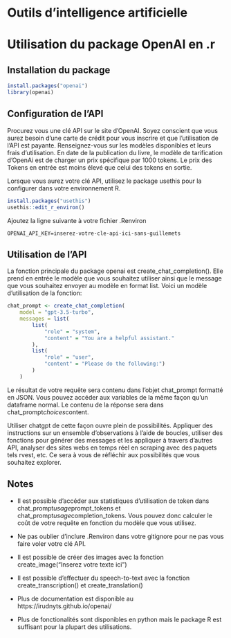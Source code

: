 # Outils d'intelligence artificielle

<!-- # Sapientia Artificiosa: L'Excellence Cognitive au Service des Études Sociales" -->

<!-- # En général, c'est quoi l'IA, le ML, le DL, etc.? (en mentionnant que c'est un champ qui change tout le temps) (JOZEF) -->

<!-- # La révolution ChatGPT -->

<!-- -   Corpus de textes humains donc possibilité de plagiat -->
<!-- -   Tracer la ligne entre plagiat et outil d'assistance -->
<!-- -   Parler des revues de science po qui veulent qu'on déclare l'utilisation de ce genre de AI -->
<!-- -   Brainstorm -->
<!-- -   l'API de OpenAI -->
<!-- -   Biais de ce genre d'IA -->

<!-- # Deepl, google traduction, etc, -->

<!-- # Midjourney, génération d'images, etc. -->

<!-- -   Parler du plagiat -->

<!-- # 1 autre exemple? -->

<!-- # Machine Learning, reconnaissance d'images etc -->

<!-- -   AWS, Calcul Québec, etc. -->

<!-- # LLM, chatbots, etc. -->

<!-- -   Ce qui s'en vient dans ce domaine? -->

<!-- Salut -->



# Utilisation du package OpenAI en .r

## Installation du package

```r
install.packages("openai")
library(openai)
```

## Configuration de l'API

Procurez vous une clé API sur le site d'OpenAI. Soyez conscient que vous aurez besoin d'une carte de crédit pour vous inscrire et que l'utilisation de l'API est payante. Renseignez-vous sur les modèles disponibles et leurs frais d'utilisation. En date de la publication du livre, le modèle de tarification d'OpenAi est de charger un prix spécifique par 1000 tokens. Le prix des Tokens en entrée est moins élevé que celui des tokens en sortie. 

Lorsque vous aurez votre clé API, utilisez le package usethis pour la configurer dans votre environnement R. 

```r
install.packages("usethis")
usethis::edit_r_environ()
```

Ajoutez la ligne suivante à votre fichier .Renviron

```
OPENAI_API_KEY=inserez-votre-cle-api-ici-sans-guillemets
```

## Utilisation de l'API

La fonction principale du package openai est create_chat_completion(). Elle prend en entrée le modèle que vous souhaitez utiliser ainsi que le message que vous souhaitez envoyer au modèle en format list. Voici un modèle d'utilisation de la fonction:


```r
chat_prompt <- create_chat_completion(
    model = "gpt-3.5-turbo",
    messages = list(
        list(
            "role" = "system",
            "content" = "You are a helpful assistant."
        ),
        list(
            "role" = "user",
            "content" = "Please do the following:")
        )
    )
```

Le résultat de votre requête sera contenu dans l'objet chat_prompt formatté en JSON. Vous pouvez accéder aux variables de la même façon qu'un dataframe normal. Le contenu de la réponse sera dans chat_prompt$choices$content. 

Utiliser chatgpt de cette façon ouvre plein de possibilités. Appliquer des instructions sur un ensemble d'observations à l'aide de boucles, utiliser des fonctions pour générer des messages et les appliquer à travers d'autres API, analyser des sites webs en temps réel en scraping avec des paquets tels rvest, etc. Ce sera à vous de réfléchir aux possibilités que vous souhaitez explorer.

## Notes

- Il est possible d'accéder aux statistiques d'utilisation de token dans chat_prompt$usage$prompt_tokens et chat_prompt$usage$completion_tokens. Vous pouvez donc calculer le coût de votre requête en fonction du modèle que vous utilisez.

- Ne pas oublier d'inclure .Renviron dans votre gitignore pour ne pas vous faire voler votre clé API.

- Il est possible de créer des images avec la fonction create_image("Inserez votre texte ici")

- Il est possible d'effectuer du speech-to-text avec la fonction create_transcription() et create_translation()

- Plus de documentation est disponible au https://irudnyts.github.io/openai/

- Plus de fonctionalités sont disponibles en python mais le package R est suffisant pour la plupart des utilisations.
